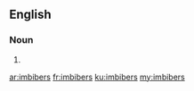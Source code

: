 ==English==

===Noun===
{{head|en|noun plural form}}

# {{plural of|imbiber|lang=en}}

[[ar:imbibers]]
[[fr:imbibers]]
[[ku:imbibers]]
[[my:imbibers]]
